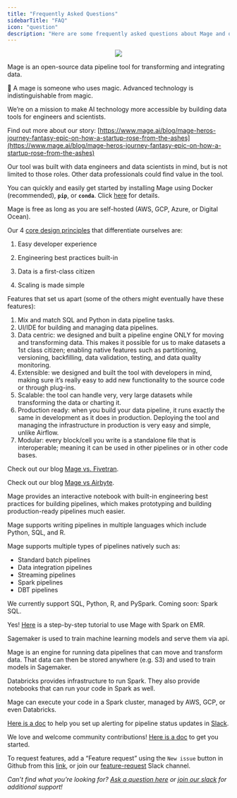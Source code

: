 ```yaml
---
title: "Frequently Asked Questions"
sidebarTitle: "FAQ"
icon: "question"
description: "Here are some frequently asked questions about Mage and our best answers."
---
```

<div align="center">
<img src="https://github.com/mage-ai/assets/blob/main/notion-faq.png?raw=True"/>
</div>

<AccordionGroup>

<Accordion title ="What is Mage?">

Mage is an open-source data pipeline tool for transforming and integrating data.

🧙 A mage is someone who uses magic. Advanced technology is indistinguishable from magic.

We’re on a mission to make AI technology more accessible by building data tools for engineers and scientists.

Find out more about our story: [https://www.mage.ai/blog/mage-heros-journey-fantasy-epic-on-how-a-startup-rose-from-the-ashes](https://www.mage.ai/blog/mage-heros-journey-fantasy-epic-on-how-a-startup-rose-from-the-ashes)

</Accordion>

<Accordion title ="Who is the ideal user for this tool?">

Our tool was built with data engineers and data scientists in mind, but is not limited to those roles. Other data professionals could find value in the tool.

</Accordion>

<Accordion title ="How difficult is Mage to setup?">

You can quickly and easily get started by installing Mage using Docker (recommended), **`pip`**, or **`conda`**. Click [here](https://docs.mage.ai/introduction/overview#quick-start) for details.

</Accordion>

<Accordion title ="How much does Mage cost?">

Mage is free as long as you are self-hosted (AWS, GCP, Azure, or Digital Ocean).

</Accordion>

<Accordion title ="How is Mage’s data pipeline engine software different from Airflow, Dagster, etc?">

Our 4 [core design principles](/design/core-design-principles) that differentiate ourselves are:

1. Easy developer experience

2. Engineering best practices built-in

3. Data is a first-class citizen

4. Scaling is made simple

Features that set us apart (some of the others might eventually have these features):

1. Mix and match SQL and Python in data pipeline tasks.
2. UI/IDE for building and managing data pipelines.
3. Data centric: we designed and built a pipeline engine ONLY for moving and transforming data. This makes it possible for us to make datasets a 1st class citizen; enabling native features such as partitioning, versioning, backfilling, data validation, testing, and data quality monitoring.
4. Extensible: we designed and built the tool with developers in mind, making sure it’s really easy to add new functionality to the source code or through plug-ins.
5. Scalable: the tool can handle very, very large datasets while transforming the data or charting it.
6. Production ready: when you build your data pipeline, it runs exactly the same in development as it does in production. Deploying the tool and managing the infrastructure in production is very easy and simple, unlike Airflow.
7. Modular: every block/cell you write is a standalone file that is interoperable; meaning it can be used in other pipelines or in other code bases.

</Accordion>

<Accordion title ="What’s the difference between Mage and Fivetran?">

Check out our blog [Mage vs. Fivetran](https://www.mage.ai/blog/mage-vs-fivetran).

</Accordion>

<Accordion title ="What’s the difference between Mage and Airbyte?">

Check out our blog [Mage vs Airbyte](https://www.mage.ai/blog/mage-vs-airbyte).

</Accordion>

<Accordion title ="What’s the difference between Mage and Prefect?">

Mage provides an interactive notebook with built-in engineering best practices for building pipelines, which makes prototyping and building production-ready pipelines much easier.

Mage supports writing pipelines in multiple languages which include Python, SQL, and R.

Mage supports multiple types of pipelines natively such as:

- Standard batch pipelines
- Data integration pipelines
- Streaming pipelines
- Spark pipelines
- DBT pipelines

</Accordion>

<Accordion title ="What languages does Mage support?">

We currently support SQL, Python, R, and PySpark. Coming soon: Spark SQL.

</Accordion>

<Accordion title ="Does Mage integrate with Spark?">

Yes! [Here](https://docs.mage.ai/integrations/spark-pyspark) is a step-by-step tutorial to use Mage with Spark on EMR.

</Accordion>

<Accordion title ="What’s the difference between Mage and Sagemaker?">

Sagemaker is used to train machine learning models and serve them via api.

Mage is an engine for running data pipelines that can move and transform data. That data can then be stored anywhere (e.g. S3) and used to train models in Sagemaker.

</Accordion>

<Accordion title ="What’s the difference between Mage and Databricks?">

Databricks provides infrastructure to run Spark. They also provide notebooks that can run your code in Spark as well.

Mage can execute your code in a Spark cluster, managed by AWS, GCP, or even Databricks.

</Accordion>

<Accordion title ="How do I send pipeline notifications to Slack?">

[Here is a doc](/integrations/observability/alerting-slack) to help you set up alerting for pipeline status updates in [Slack](https://www.mage.ai/chat).

</Accordion>

<Accordion title ="How can I contribute or request features?">

We love and welcome community contributions! [Here is a doc](/contributing/overview) to get you started.

To request features, add a “Feature request” using the `New issue` button in Github from this [link](https://github.com/mage-ai/mage-ai/issues), or join our [feature-request](https://www.mage.ai/chat) Slack channel.

</Accordion>
</AccordionGroup>

*Can’t find what you’re looking for? [Ask a question here](https://github.com/mage-ai/mage-ai/discussions/categories/q-a) or [join our slack](https://mage.ai/chat) for additional support!*